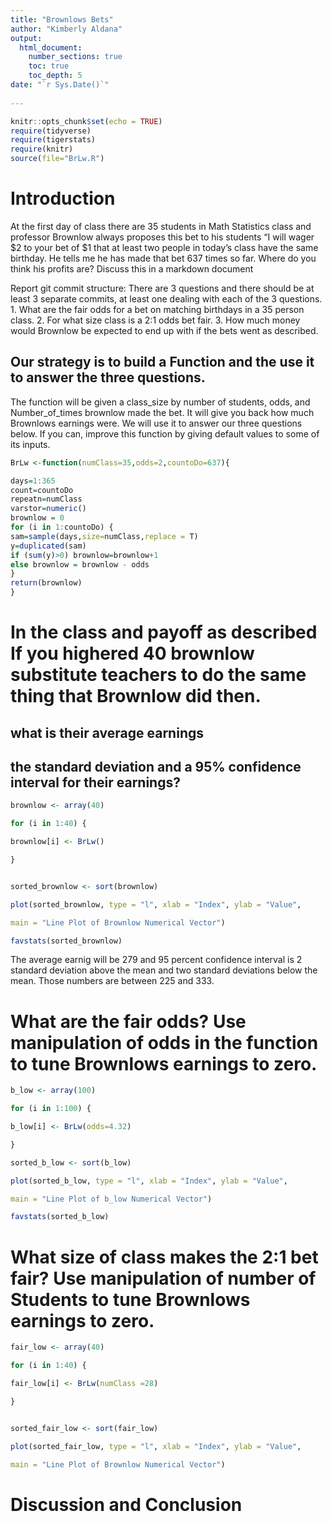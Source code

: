 ```yaml
---
title: "Brownlows Bets"
author: "Kimberly Aldana"
output: 
  html_document:
    number_sections: true
    toc: true
    toc_depth: 5
date: "`r Sys.Date()`"    
    
---
```

```r
knitr::opts_chunk$set(echo = TRUE)
require(tidyverse)
require(tigerstats)
require(knitr)
source(file="BrLw.R")
```


<!-- We recommend you use git branches -- create a separate branch for each major section i.e. Introduction, Methods, Results, Inferential Results, and Discussion and Conclusions - leave the YAML block untouched until the final merge where you put in your own name !-->

# Introduction

<!--In this section you explain what you are trying to show.  Where did the data come from?  What is the research or other question you are trying to answer?!-->

 At the first day of class there are 35 students in Math Statistics class and professor Brownlow always proposes this bet to his students "I will wager $2 to your bet of $1 that at least two people in today's class have  the same birthday.  He tells me he has made that bet 637 times so far. Where do you think his profits are? Discuss this in a markdown document
 
Report git commit structure:
There are 3 questions and there should be at least 3 separate commits, at least one dealing with each of the 3 questions.
1. What are the fair odds for a bet on matching birthdays in a 35 person class.
2. For what size class is a 2:1 odds bet fair.
3. How much money would Brownlow be expected to end up with if the bets went as described.

## Our strategy is to build a Function and the use it to answer the three questions. 

The function will be given a class_size by number of students, odds, and Number_of_times brownlow made the bet.  It will give you back how much Brownlows earnings were. We will use it to answer our three questions below. If you can, improve this function by giving default values to some of its inputs. 

```r
BrLw <-function(numClass=35,odds=2,countoDo=637){

days=1:365
count=countoDo
repeatn=numClass
varstor=numeric()
brownlow = 0
for (i in 1:countoDo) {
sam=sample(days,size=numClass,replace = T)
y=duplicated(sam)
if (sum(y)>0) brownlow=brownlow+1
else brownlow = brownlow - odds
}
return(brownlow)
}

```





# In the class and payoff as described  If you highered 40 brownlow substitute teachers to do the same thing that Brownlow did then.
## what is their average earnings
## the standard deviation and a 95% confidence interval for their earnings?
  
<!--Explain and display your method of coming up with a 95% confidence interval of  professor Brownlows winnings (or losings)-->

```r

brownlow <- array(40)

for (i in 1:40) {

brownlow[i] <- BrLw()

}



```

```r

sorted_brownlow <- sort(brownlow)

plot(sorted_brownlow, type = "l", xlab = "Index", ylab = "Value",

main = "Line Plot of Brownlow Numerical Vector")

```

```r
favstats(sorted_brownlow)
```

The average earnig will be 279 and 95 percent confidence interval is 2 standard deviation above the mean and two standard deviations below the mean. Those numbers are between 225 and 333.


# What are the fair odds? Use manipulation of odds in the function to tune Brownlows earnings to zero. 

<!--Decide on your methods:  In this section explain the approach you will take to attack the issue --- how will you decide on a likely estimate of professor Brownlow's earnings or losses after 637 bets. Also explain how you construct a 95% confidence interval about your estimate of his winnings !-->
 
```r

b_low <- array(100)

for (i in 1:100) {

b_low[i] <- BrLw(odds=4.32)

}


```
 
 
```r

sorted_b_low <- sort(b_low)

plot(sorted_b_low, type = "l", xlab = "Index", ylab = "Value",

main = "Line Plot of b_low Numerical Vector")

```
 
```r
favstats(sorted_b_low)
``` 
 



# What size of class makes the 2:1 bet fair?  Use manipulation of number of Students to tune Brownlows earnings to zero.

<!--Explain and display the results of your method of coming up with the estimate of professor Brownlows betting profits!-->

```r

fair_low <- array(40)

for (i in 1:40) {

fair_low[i] <- BrLw(numClass =28)

}



```

```r

sorted_fair_low <- sort(fair_low)

plot(sorted_fair_low, type = "l", xlab = "Index", ylab = "Value",

main = "Line Plot of Brownlow Numerical Vector")

```




# Discussion and Conclusion

<!--Discussion and conclusion here.  If professor Brownlow is consistantly making or losing money how could he change his payout so that his profits center on zero?  Also discuss what size his class should be in order to have his current scheme balance at zero profit.!-->

